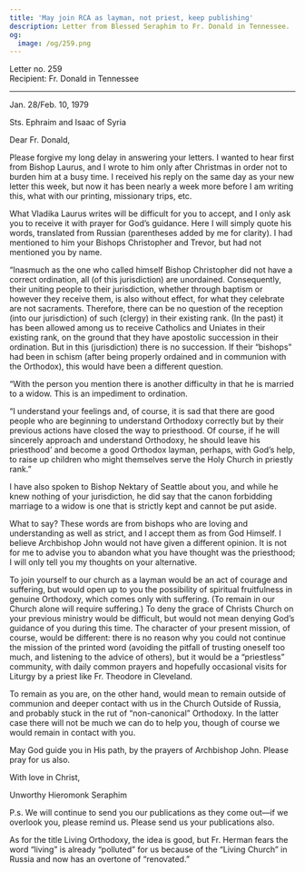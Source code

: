 ```yaml
---
title: 'May join RCA as layman, not priest, keep publishing'
description: Letter from Blessed Seraphim to Fr. Donald in Tennessee.
og:
  image: /og/259.png
---
```


<div style={{textAlign:'right', fontFamily:'monospace'}}>Letter no. 259</div>
<div style={{textAlign:'left', fontFamily:'monospace'}}>Recipient: Fr. Donald in Tennessee</div>

---

Jan. 28/Feb. 10, 1979

Sts. Ephraim and Isaac of Syria

Dear Fr. Donald,

Please forgive my long delay in answering your letters. I wanted to hear first from Bishop Laurus, and I wrote to him only after Christmas in order not to burden him at a busy time. I received his reply on the same day as your new letter this week, but now it has been nearly a week more before I am writing this, what with our printing, missionary trips, etc.

What Vladika Laurus writes will be difficult for you to accept, and I only ask you to receive it with prayer for God’s guidance. Here I will simply quote his words, translated from Russian (parentheses added by me for clarity). I had mentioned to him your Bishops Christopher and Trevor, but had not mentioned you by name.

“Inasmuch as the one who called himself Bishop Christopher did not have a correct ordination, all (of this jurisdiction) are unordained. Consequently, their uniting people to their jurisdiction, whether through baptism or however they receive them, is also without effect, for what they celebrate are not sacraments. Therefore, there can be no question of the reception (into our jurisdiction) of such (clergy) in their existing rank. (In the past) it has been allowed among us to receive Catholics and Uniates in their existing rank, on the ground that they have apostolic succession in their ordination. But in this (jurisdiction) there is no succession. If their “bishops” had been in schism (after being properly ordained and in communion with the Orthodox), this would have been a different question.

“With the person you mention there is another difficulty in that he is married to a widow. This is an impediment to ordination.

“I understand your feelings and, of course, it is sad that there are good people who are beginning to understand Orthodoxy correctly but by their previous actions have closed the way to priesthood. Of course, if he will sincerely approach and understand Orthodoxy, he should leave his priesthood’ and become a good Orthodox layman, perhaps, with God’s help, to raise up children who might themselves serve the Holy Church in priestly rank.”

I have also spoken to Bishop Nektary of Seattle about you, and while he knew nothing of your jurisdiction, he did say that the canon forbidding marriage to a widow is one that is strictly kept and cannot be put aside.

What to say? These words are from bishops who are loving and understanding as well as strict, and I accept them as from God Himself. I believe Archbishop John would not have given a different opinion. It is not for me to advise you to abandon what you have thought was the priesthood; I will only tell you my thoughts on your alternative.

To join yourself to our church as a layman would be an act of courage and suffering, but would open up to you the possibility of spiritual fruitfulness in genuine Orthodoxy, which comes only with suffering. (To remain in our Church alone will require suffering.) To deny the grace of Christs Church on your previous ministry would be difficult, but would not mean denying God’s guidance of you during this time. The character of your present mission, of course, would be different: there is no reason why you could not continue the mission of the printed word (avoiding the pitfall of trusting oneself too much, and listening to the advice of others), but it would be a “priestless” community, with daily common prayers and hopefully occasional visits for Liturgy by a priest like Fr. Theodore in Cleveland.

To remain as you are, on the other hand, would mean to remain outside of communion and deeper contact with us in the Church Outside of Russia, and probably stuck in the rut of “non-canonical” Orthodoxy. In the latter case there will not be much we can do to help you, though of course we would remain in contact with you.

May God guide you in His path, by the prayers of Archbishop John. Please pray for us also.

With love in Christ,

Unworthy Hieromonk Seraphim

P.s. We will continue to send you our publications as they come out—if we overlook you, please remind us. Please send us your publications also.

As for the title Living Orthodoxy, the idea is good, but Fr. Herman fears the word “living” is already “polluted” for us because of the “Living Church” in Russia and now has an overtone of “renovated.”
